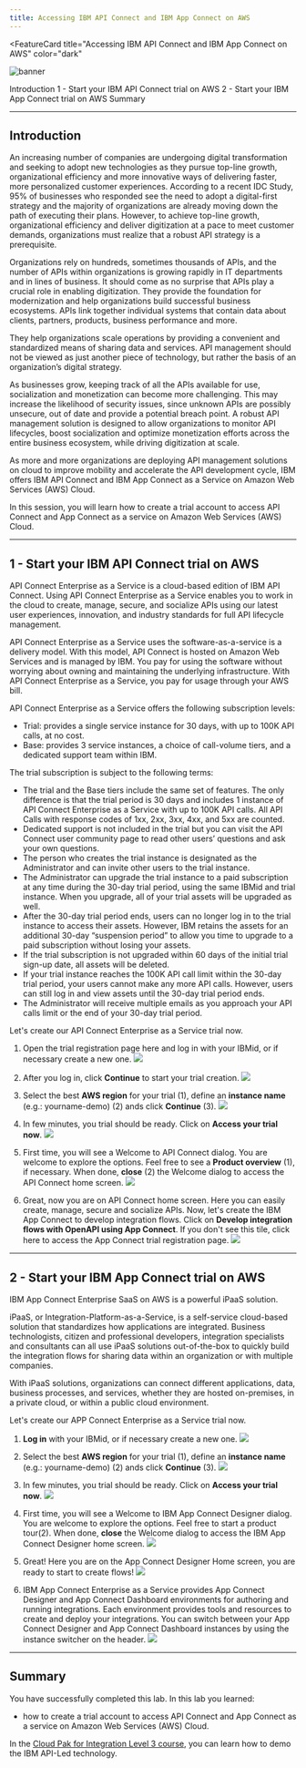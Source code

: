 ```yaml
---
title: Accessing IBM API Connect and IBM App Connect on AWS
---
```



<FeatureCard
  title="Accessing IBM API Connect and IBM App Connect on AWS"
  color="dark"
  >

![banner](images/aws-trial-banner.jpg)

</FeatureCard>

<AnchorLinks>
  <AnchorLink>Introduction</AnchorLink>
  <AnchorLink>1 - Start your IBM API Connect trial on AWS</AnchorLink>
  <AnchorLink>2 - Start your IBM App Connect trial on AWS</AnchorLink>
  <AnchorLink>Summary</AnchorLink>
</AnchorLinks>

***

## Introduction

An increasing number of companies are undergoing digital transformation and seeking to adopt new technologies as they pursue top-line growth, organizational efficiency and more innovative ways of delivering faster, more personalized customer experiences. According to a recent IDC Study, 95% of businesses who responded see the need to adopt a digital-first strategy and the majority of organizations are already moving down the path of executing their plans. However, to achieve top-line growth, organizational efficiency and deliver digitization at a pace to meet customer demands, organizations must realize that a robust API strategy is a prerequisite.

Organizations rely on hundreds, sometimes thousands of APIs, and the number of APIs within organizations is growing rapidly in IT departments and in lines of business. It should come as no surprise that APIs play a crucial role in enabling digitization. They provide the foundation for modernization and help organizations build successful business ecosystems. APIs link together individual systems that contain data about clients, partners, products, business performance and more.

They help organizations scale operations by providing a convenient and standardized means of sharing data and services. API management should not be viewed as just another piece of technology, but rather the basis of an organization’s digital strategy.

As businesses grow, keeping track of all the APIs available for use, socialization and monetization can become more challenging. This may increase the likelihood of security issues, since unknown APIs are possibly unsecure, out of date and provide a potential breach point. A robust API management solution is designed to allow organizations to monitor API lifecycles, boost socialization and optimize monetization efforts across the entire business ecosystem, while driving digitization at scale.

As more and more organizations are deploying API management solutions on cloud to improve mobility and accelerate the API development cycle, IBM offers IBM API Connect and IBM App Connect as a Service on Amazon Web Services (AWS) Cloud.

In this session, you will learn how to create a trial account to access API Connect and App Connect as a service on Amazon Web Services (AWS) Cloud.

***

## 1 - Start your IBM API Connect trial on AWS

API Connect Enterprise as a Service is a cloud-based edition of IBM API Connect. Using API Connect Enterprise as a Service enables you to work in the cloud to create, manage, secure, and socialize APIs using our latest user experiences, innovation, and industry standards for full API lifecycle management.

API Connect Enterprise as a Service uses the software-as-a-service is a delivery model. With this model, API Connect is hosted on Amazon Web Services and is managed by IBM. You pay for using the software without worrying about owning and maintaining the underlying infrastructure. With API Connect Enterprise as a Service, you pay for usage through your AWS bill.

API Connect Enterprise as a Service offers the following subscription levels:
  - Trial: provides a single service instance for 30 days, with up to 100K API calls, at no cost.
  - Base: provides 3 service instances, a choice of call-volume tiers, and a dedicated support team within IBM.

The trial subscription is subject to the following terms:
  - The trial and the Base tiers include the same set of features. The only difference is that the trial period is 30 days and includes 1 instance of API Connect Enterprise as a Service with up to 100K API calls. All API Calls with response codes of 1xx, 2xx, 3xx, 4xx, and 5xx are counted.
  - Dedicated support is not included in the trial but you can visit the API Connect user community page to read other users’ questions and ask your own questions.
  - The person who creates the trial instance is designated as the Administrator and can invite other users to the trial instance.
  - The Administrator can upgrade the trial instance to a paid subscription at any time during the 30-day trial period, using the same IBMid and trial instance. When you upgrade, all of your trial assets will be upgraded as well.
  - After the 30-day trial period ends, users can no longer log in to the trial instance to access their assets. However, IBM retains the assets for an additional 30-day “suspension period” to allow you time to upgrade to a paid subscription without losing your assets.
  - If the trial subscription is not upgraded within 60 days of the initial trial sign-up date, all assets will be deleted.
  - If your trial instance reaches the 100K API call limit within the 30-day trial period, your users cannot make any more API calls. However, users can still log in and view assets until the 30-day trial period ends.
  - The Administrator will receive multiple emails as you approach your API calls limit or the end of your 30-day trial period.

Let's create our API Connect Enterprise as a Service trial now.

1. Open the trial registration page here and log in with your IBMid, or if necessary create a new one.
![](images/api-connect-aws-1.png)

2. After you log in, click **Continue** to start your trial creation.
![](images/api-connect-aws-2.png)

3. Select the best **AWS region** for your trial (1), define an **instance name** (e.g.: yourname-demo) (2) ands click **Continue** (3).
![](images/api-connect-aws-3.png)

4. In few minutes, you trial should be ready. Click on **Access your trial now**.
![](images/api-connect-aws-4.png)

5. First time, you will see a Welcome to API Connect dialog. You are welcome to explore the options. Feel free to see a **Product overview** (1), if necessary. When done, **close** (2) the Welcome dialog to access the API Connect home screen.
![](images/api-connect-aws-5.png)

6. Great, now you are on API Connect home screen. Here you can easily create, manage, secure and socialize APIs.  Now, let's create the IBM App Connect to develop integration flows. Click on **Develop integration flows with OpenAPI using App Connect**. If you don't see this tile, click here to access the App Connect trial registration page.
![](images/api-connect-aws-6.png)


***

## 2 - Start your IBM App Connect trial on AWS

IBM App Connect Enterprise SaaS on AWS is a powerful iPaaS solution.

iPaaS, or Integration-Platform-as-a-Service, is a self-service cloud-based solution that standardizes how applications are integrated. Business technologists, citizen and professional developers, integration specialists and consultants can all use iPaaS solutions out-of-the-box to quickly build the integration flows for sharing data within an organization or with multiple companies.

With iPaaS solutions, organizations can connect different applications, data, business processes, and services, whether they are hosted on-premises, in a private cloud, or within a public cloud environment.

Let's create our APP Connect Enterprise as a Service trial now.

1. **Log in** with your IBMid, or if necessary create a new one.
![](images/ace-aws-1.png)

2. Select the best **AWS region** for your trial (1), define an **instance name** (e.g.: yourname-demo) (2) ands click **Continue** (3).
![](images/ace-aws-2.png)

3. In few minutes, you trial should be ready. Click on **Access your trial now**.
![](images/ace-aws-3.png)

4. First time, you will see a Welcome to IBM App Connect Designer dialog. You are welcome to explore the options. Feel free to start a product tour(2). When done, **close** the Welcome dialog to access the IBM App Connect Designer home screen.
![](images/ace-aws-4.png)

5. Great! Here you are on the App Connect Designer Home screen, you are ready to start to create flows!
![](images/ace-aws-5.png)

6. IBM App Connect Enterprise as a Service provides App Connect Designer and App Connect Dashboard environments for authoring and running integrations. Each environment provides tools and resources to create and deploy your integrations. You can switch between your App Connect Designer and App Connect Dashboard instances by using the instance switcher on the header.
![](images/ace-aws-6.png)

***

## Summary

You have successfully completed this lab. In this lab you learned:
  - how to create a trial account to access API Connect and App Connect as a service on Amazon Web Services (AWS) Cloud.

In the <a href="https://yourlearning.ibm.com/activity/PLAN-0878B26C1617" target="_blank">Cloud Pak for Integration Level 3 course</a>, you can learn how to demo the IBM API-Led technology.
